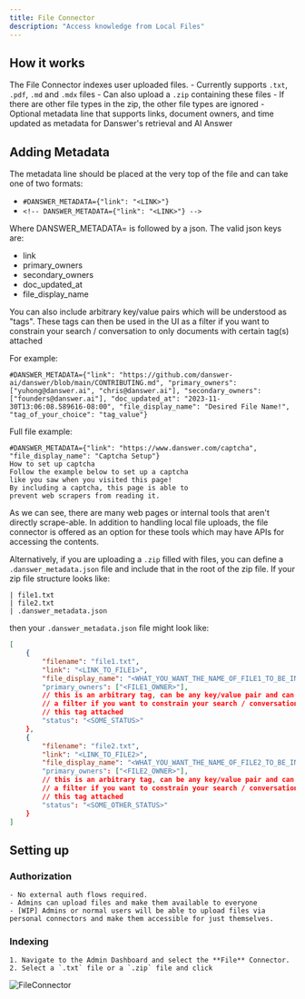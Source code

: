 ```yaml
---
title: File Connector
description: "Access knowledge from Local Files"
---
```


## How it works

The File Connector indexes user uploaded files. - Currently supports `.txt`, `.pdf`, `.md` and `.mdx` files - Can also upload a `.zip` containing these files - If there are other file types in the zip, the other file types are ignored - Optional metadata line that supports links, document owners, and time updated as metadata for Danswer's
retrieval and AI Answer

## Adding Metadata

The metadata line should be placed at the very top of the file and can take one of two formats:

- `#DANSWER_METADATA={"link": "<LINK>"}`
- `<!-- DANSWER_METADATA={"link": "<LINK>"} -->`

Where DANSWER_METADATA= is followed by a json.
The valid json keys are:

- link
- primary_owners
- secondary_owners
- doc_updated_at
- file_display_name

You can also include arbitrary key/value pairs which will be understood as "tags". These tags can then be used in the UI as 
a filter if you want to constrain your search / conversation to only documents with certain tag(s) attached

For example:

```
#DANSWER_METADATA={"link": "https://github.com/danswer-ai/danswer/blob/main/CONTRIBUTING.md", "primary_owners": ["yuhong@danswer.ai", "chris@danswer.ai"], "secondary_owners": ["founders@danswer.ai"], "doc_updated_at": "2023-11-30T13:06:08.589616-08:00", "file_display_name": "Desired File Name!", "tag_of_your_choice": "tag_value"}
```

Full file example:

```
#DANSWER_METADATA={"link": "https://www.danswer.com/captcha", "file_display_name": "Captcha Setup"}
How to set up captcha
Follow the example below to set up a captcha
like you saw when you visited this page!
By including a captcha, this page is able to
prevent web scrapers from reading it.
```

As we can see, there are many web pages or internal tools that aren't directly scrape-able.
In addition to handling local file uploads, the file connector is offered as an option for these tools which may have APIs for accessing the contents.

Alternatively, if you are uploading a `.zip` filled with files, you can define a `.danswer_metadata.json` file and include that in the root of the zip file. 
If your zip file structure looks like: 

```
| file1.txt
| file2.txt
| .danswer_metadata.json
```

then your `.danswer_metadata.json` file might look like:

```json
[
    {
        "filename": "file1.txt", 
        "link": "<LINK_TO_FILE1>", 
        "file_display_name": "<WHAT_YOU_WANT_THE_NAME_OF_FILE1_TO_BE_IN_THE_UI>"},
        "primary_owners": ["<FILE1_OWNER>"],
        // this is an arbitrary tag, can be any key/value pair and can be used in the UI as 
        // a filter if you want to constrain your search / conversation to only documents with
        // this tag attached
        "status": "<SOME_STATUS>"
    },
    {
        "filename": "file2.txt", 
        "link": "<LINK_TO_FILE2>", 
        "file_display_name": "<WHAT_YOU_WANT_THE_NAME_OF_FILE2_TO_BE_IN_THE_UI>"},
        "primary_owners": ["<FILE2_OWNER>"],
        // this is an arbitrary tag, can be any key/value pair and can be used in the UI as 
        // a filter if you want to constrain your search / conversation to only documents with
        // this tag attached
        "status": "<SOME_OTHER_STATUS>"
    }
]
```

## Setting up

### Authorization

    - No external auth flows required.
    - Admins can upload files and make them available to everyone
    - [WIP] Admins or normal users will be able to upload files via personal connectors and make them accessible for just themselves.

### Indexing

    1. Navigate to the Admin Dashboard and select the **File** Connector.
    2. Select a `.txt` file or a `.zip` file and click

![FileConnector](/images/connectors/file/FileConnector.png)

